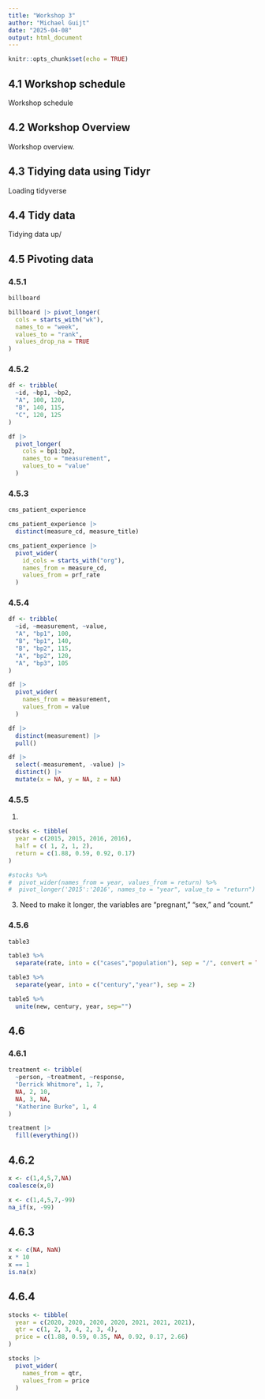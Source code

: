 ```yaml
---
title: "Workshop 3"
author: "Michael Guijt"
date: "2025-04-08"
output: html_document
---
```


```r
knitr::opts_chunk$set(echo = TRUE)
```

## 4.1 Workshop schedule

Workshop schedule

## 4.2 Workshop Overview

Workshop overview.

## 4.3 Tidying data using Tidyr

Loading tidyverse

## 4.4 Tidy data

Tidying data up/

## 4.5 Pivoting data

### 4.5.1

```r
billboard

billboard |> pivot_longer(
  cols = starts_with("wk"),
  names_to = "week",
  values_to = "rank",
  values_drop_na = TRUE
)
```

### 4.5.2

```r
df <- tribble(
  ~id, ~bp1, ~bp2,
  "A", 100, 120,
  "B", 140, 115,
  "C", 120, 125
)

df |> 
  pivot_longer(
    cols = bp1:bp2,
    names_to = "measurement",
    values_to = "value"
  )
```

### 4.5.3

```r
cms_patient_experience

cms_patient_experience |> 
  distinct(measure_cd, measure_title)

cms_patient_experience |> 
  pivot_wider(
    id_cols = starts_with("org"),
    names_from = measure_cd,
    values_from = prf_rate
  )
```

### 4.5.4

```r
df <- tribble(
  ~id, ~measurement, ~value,
  "A", "bp1", 100,
  "B", "bp1", 140,
  "B", "bp2", 115,
  "A", "bp2", 120,
  "A", "bp3", 105
)

df |> 
  pivot_wider(
    names_from = measurement,
    values_from = value
  )

df |>
  distinct(measurement) |>
  pull()

df |>
  select(-measurement, -value) |>
  distinct() |>
  mutate(x = NA, y = NA, z = NA)
```

### 4.5.5

1.

```r
stocks <- tibble(
  year = c(2015, 2015, 2016, 2016),
  half = c( 1, 2, 1, 2),
  return = c(1.88, 0.59, 0.92, 0.17)
)

#stocks %>% 
#  pivot_wider(names_from = year, values_from = return) %>%
#  pivot_longer('2015':'2016', names_to = "year", value_to = "return") 

```

3. Need to make it longer, the variables are "pregnant," "sex," and "count." 

### 4.5.6

```r
table3

table3 %>%
  separate(rate, into = c("cases","population"), sep = "/", convert = TRUE)

table3 %>%
  separate(year, into = c("century","year"), sep = 2)

table5 %>%
  unite(new, century, year, sep="")
```

## 4.6

### 4.6.1

```r
treatment <- tribble(
  ~person, ~treatment, ~response,
  "Derrick Whitmore", 1, 7, 
  NA, 2, 10,
  NA, 3, NA, 
  "Katherine Burke", 1, 4
)

treatment |>
  fill(everything())
```

## 4.6.2

```r
x <- c(1,4,5,7,NA)
coalesce(x,0)

x <- c(1,4,5,7,-99)
na_if(x, -99)
```

## 4.6.3

```r
x <- c(NA, NaN)
x * 10
x == 1
is.na(x)
```

## 4.6.4

```r
stocks <- tibble(
  year = c(2020, 2020, 2020, 2020, 2021, 2021, 2021),
  qtr = c(1, 2, 3, 4, 2, 3, 4),
  price = c(1.88, 0.59, 0.35, NA, 0.92, 0.17, 2.66)
)

stocks |>
  pivot_wider(
    names_from = qtr,
    values_from = price
  )
```






